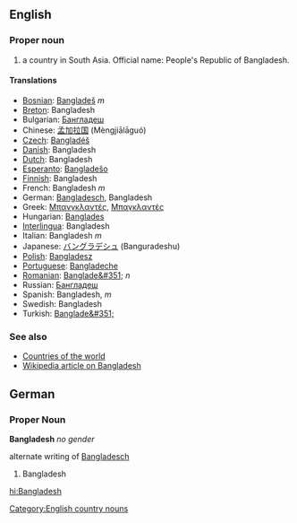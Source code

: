 ==English==

===Proper noun===

# a country in South Asia. Official name: People's Republic of Bangladesh.

====Translations====
*[[Bosnian]]: [[Bangladeš]] ''m''
*[[Breton]]: Bangladesh
*Bulgarian: [[Бангладеш]]
*Chinese: [[孟加拉国]] (Mèngjiālāguó)
*[[Czech]]: [[Bangladéš]]
*[[Danish]]: Bangladesh
*[[Dutch]]: Bangladesh
*[[Esperanto]]: [[Bangladeŝo]]
*[[Finnish]]: Bangladesh
*French: Bangladesh ''m''
*German: [[Bangladesch]], Bangladesh
*Greek: [[Μπανγκλαντές]], [[Μπαγκλαντές]]
*Hungarian: [[Banglades]]
*[[Interlingua]]: Bangladesh
*Italian: Bangladesh ''m''
*Japanese: [[バングラデシュ]] (Banguradeshu)
*[[Polish]]: [[Bangladesz]]
*[[Portuguese]]: [[Bangladeche]]
*[[Romanian]]: [[Banglade&#351;]] ''n''
*Russian: [[Бангладеш]]
*Spanish: Bangladesh, ''m''
*Swedish: Bangladesh
*Turkish: [[Banglade&#351;]]


===See also===

*[[Countries of the world]]
*[[w:Bangladesh|Wikipedia article on Bangladesh]]

==German==
===Proper Noun===
'''Bangladesh''' ''no gender''

alternate writing of [[Bangladesch]]

# Bangladesh

[[Category:English country nouns]]

[[hi:Bangladesh]]